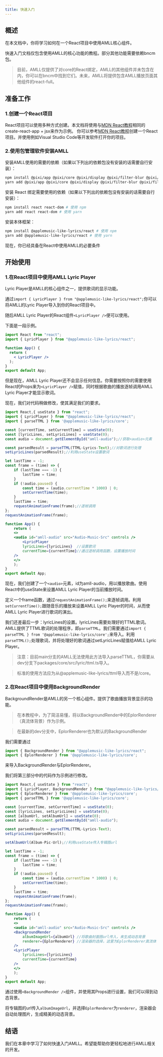 ```yaml
---
title: 快速入门
---
```


## 概述

在本文档中，你将学习如何在一个React项目中使用AMLL核心组件。

快速入门文档仅包含使用AMLL的核心功能的教程。部分其他功能需要依赖bncm包。

> 目前，AMLL仅提供了对core的React绑定，AMLL的其他组件并未包含在内，你可以在bncm中找到它们。未来，AMLL将提供包含AMLL播放页面其他组件的react-full。

## 准备工作

### 1.创建一个React项目

React项目可以使用多种方式创建。本文档将使用与[MDN React教程](https://developer.mozilla.org/zh-CN/docs/Learn/Tools_and_testing/Client-side_JavaScript_frameworks/React_getting_started)相同的create-react-app + jsx来作为示例。
你可以参考[MDN React教程](https://developer.mozilla.org/zh-CN/docs/Learn/Tools_and_testing/Client-side_JavaScript_frameworks/React_getting_started)创建一个React项目。并使用例如Visual Studio Code等开发软件打开你的项目。

### 2.使用包管理软件安装AMLL

安装AMLL使用的需要的依赖（如果以下列出的依赖包没有安装的话需要自行安装）：

```bash
npm install @pixi/app @pixi/core @pixi/display @pixi/filter-blur @pixi/filter-bulge-pinch @pixi/filter-color-matrix @pixi/sprite jss jss-preset-default # 使用 npm
yarn add @pixi/app @pixi/core @pixi/display @pixi/filter-blur @pixi/filter-bulge-pinch @pixi/filter-color-matrix @pixi/sprite jss jss-preset-default # 使用 yarn
```

安装 React 绑定需要使用的依赖（如果以下列出的依赖包没有安装的话需要自行安装）：

```bash
npm install react react-dom # 使用 npm
yarn add react react-dom # 使用 yarn
```

安装本体框架：

```bash
npm install @applemusic-like-lyrics/react # 使用 npm
yarn add @applemusic-like-lyrics/react # 使用 yarn
```

现在，你已经具备在React中使用AMLL的必要条件

## 开始使用

### 1.在React项目中使用AMLL Lyric Player

Lyric Player是AMLL的核心组件之一，提供歌词的显示功能。

通过`import { LyricPlayer } from "@applemusic-like-lyrics/react";`你可以将AMLL的Lyric Player导入到你的React项目中。

随后AMLL Lyric Player的React组件`<LyricPlayer />`便可以使用。

下面是一段示例。

```jsx
import React from "react";
import { LyricPlayer } from "@applemusic-like-lyrics/react";

function App() {
  return (
	< LyricPlayer />
  );
}
export default App;
```

但是现在，AMLL Lyric Player还不会显示任何信息。你需要按照你的需要使用React的Props来为`<LyricPlayer />`赋值，同时根据歌曲的播放逐帧调用AMLL Lyric Player才能显示歌词。

现在，我们对代码稍做修改，使其满足我们的要求。

```jsx
import React,{ useState } from "react";
import { LyricPlayer } from "@applemusic-like-lyrics/react";
import { parseTTML } from '@applemusic-like-lyrics/core';

const [currentTime, setCurrentTime] = useState(0);
const [lyricLines, setLyricLines] = useState(0);
const audio = document.getElementById("amll-audio");//获取<audio>元素

const parsedResult = parseTTML(TTML-Lyrics-Text);//对歌词进行处理
setLyricLines(parsedResult);//利用useState设置歌词

let lastTime = -1;
const frame = (time) => {
    if (lastTime === -1) {
        lastTime = time;
    }
    if (!audio.paused) {
        const time = (audio.currentTime * 1000) | 0;
        setCurrentTime(time);
    }
    lastTime = time;
    requestAnimationFrame(frame);//逐帧调用
};
requestAnimationFrame(frame);

function App() {
    return (
	<>
	<audio id="amll-audio" src="Audio-Music-Src" controls />
        <LyricPlayer 
		lyricLines={lyricLines}  //设置歌词
		currentTime={currentTime}//通过逐帧调用函数，设置播放时间
	/>
	</>
    );
}
export default App;
```

现在，我们创建了一个`<audio>`元素，id为amll-audio，用以播放歌曲。使用React中的useState来设置AMLL Lyric Player的当前播放时间。 

定义一个frame函数，通过`requestAnimationFrame();`来逐帧调用。利用`setCurrentTime();`跟随音乐的播放来设置AMLL Lyric Player的时间，从而使AMLL Lyric Player进行歌词的演出。 

我们还差最后一步：lyricLines的设置。lyricLines需要处理好的TTML歌词。AMLL提供了TTML歌词的处理程序，即`parseTTML`。我们需要通过`import { parseTTML } from '@applemusic-like-lyrics/core';`来导入。利用`parseTTML();`处理歌词，并将处理好的歌词通过setLyricLines赋值给AMLL Lyric Player。

> 注意：目前main分支的AMLL无法使用此方法导入parseTTML，你需要从dev分支下packages/core/src/lyric/ttml.ts导入。

> 标准的使用方法应为从@applemusic-like-lyrics/ttml导入而不是/core。

### 2.在React项目中使用BackgroundRender

BackgroundRender是AMLL的另一个核心组件。提供了歌曲播放背景显示的功能。

> 在本教程中，为了简洁易懂，将以BackgroundRender中的EplorRenderer（真流体背景）作为示例。

> 在最新的dev分支中，EplorRenderer也为默认的BackgroundRender

我们需要通过
```jsx
import { BackgroundRender } from "@applemusic-like-lyrics/react";
import { EplorRenderer } from '@applemusic-like-lyrics/core';
```
来导入BackgroundRender与EplorRenderer。

我们将第三部分中的代码作为示例进行修改。

```jsx
import React,{ useState } from "react";
import { LyricPlayer, BackgroundRender } from "@applemusic-like-lyrics/react";
import { EplorRenderer } from '@applemusic-like-lyrics/core';
import { parseTTML } from '@applemusic-like-lyrics/core';

const [currentTime, setCurrentTime] = useState(0);
const [lyricLines, setLyricLines] = useState(0);
const [albumUrl, setAlbumUrl] = useState(0);
const audio = document.getElementById("amll-audio");

const parsedResult = parseTTML(TTML-Lyrics-Text);
setLyricLines(parsedResult);

setAlbumUrl(Album-Pic-Url);//利用useState传入专辑图url

let lastTime = -1;
const frame = (time) => {
    if (lastTime === -1) {
        lastTime = time;
    }
    if (!audio.paused) {
        const time = (audio.currentTime * 1000) | 0;
        setCurrentTime(time);
    }
    lastTime = time;
    requestAnimationFrame(frame);
};
requestAnimationFrame(frame);

function App() {
    return (
	<>
    <audio id="amll-audio" src="Audio-Music-Src" controls />
    <BackgroundRender
        albumImageUrl={albumUrl} //将歌曲封面图url传入，来生成动态背景
        renderer={EplorRenderer} //渲染器的选择，这里为EplorRenderer真流体
    />
    <LyricPlayer 
        lyricLines={lyricLines} 
        currentTime={currentTime} 
    />
	</>
    );
}
export default App;
```

通过使用`<BackgroundRender />`组件，并使用其Props进行设置，我们可以得到动态背景。

将专辑图的url传入`albumImageUrl`，并选择`EplorRenderer`为`renderer`，渲染器会自动处理图片，生成精美的动态背景。

## 结语

我们在本章中学习了如何快速入门AMLL。希望能帮助你更轻松地进行AMLL相关的开发。

